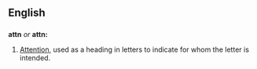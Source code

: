 ==English==
==={{Abbreviation}}===
'''attn''' ''or'' '''attn:'''
# [[Attention]], used as a heading in letters to indicate for whom the letter is intended.